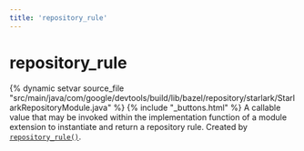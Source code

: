 ```yaml
---
title: 'repository_rule'
---
```


# repository_rule

{% dynamic setvar source_file "src/main/java/com/google/devtools/build/lib/bazel/repository/starlark/StarlarkRepositoryModule.java" %}
{% include "\_buttons.html" %}
A callable value that may be invoked within the implementation function of a module extension to instantiate and return a repository rule. Created by [`repository_rule()`](../globals/bzl.html#repository_rule).
